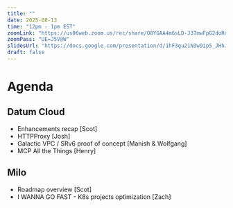 ```yaml
---
title: ""
date: 2025-08-13
time: "12pm - 1pm EST"
zoomLink: "https://us06web.zoom.us/rec/share/O8YGAA4m6sLD-J37mwFpG2doRoJiNkZImJgke1hxdl-iIMKrnLd0ls6y3VwlCNJz.yzsGrJctYL8u9tTY"
zoomPass: "UE=J5V@W"
slidesUrl: "https://docs.google.com/presentation/d/1hF3gu21N3w9ip5_JHhJEwesZJsuh_MBGScYM4JMc4fA/edit?slide=id.g36e3273d15c_0_94#slide=id.g36e3273d15c_0_94"
draft: false
---
```


# Agenda
## Datum Cloud
- Enhancements recap [Scot]
- HTTPProxy [Josh]
- Galactic VPC / SRv6 proof of concept [Manish & Wolfgang]
- MCP All the Things [Henry]

## Milo

- Roadmap overview [Scot]
- I WANNA GO FAST - K8s projects optimization [Zach]
